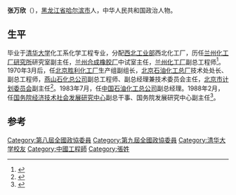 '''张万欣'''（{{bd|1930年|5月|2014年|6月11日|catIdx=Zhang}}），[[黑龙江省|黑龙江省]][[哈尔滨市|哈尔滨市]]人，中华人民共和国政治人物。

==生平==
毕业于[[清华大学|清华大学]]化工系化学工程专业，分配[[西北工业部|西北工业部]]西北化工厂，历任[[兰州化工厂研究所|兰州化工厂研究所]]研究室副主任，[[兰州合成橡胶厂|兰州合成橡胶厂]]中试室主任，[[兰州化工厂|兰州化工厂]]副总工程师<ref>{{cite news|title=张万欣同志逝世|url=http://cpc.people.com.cn/n/2014/0727/c87393-25349581.html|accessdate=2014-07-30|newspaper=人民网|archive-date=2016-03-04|archive-url=https://web.archive.org/web/20160304065946/http://cpc.people.com.cn/n/2014/0727/c87393-25349581.html}}</ref>。1970年3月后，任[[北京胜利化工厂|北京胜利化工厂]]生产组副组长，[[北京石油化工总厂|北京石油化工总厂]]技术处处长、副总工程师，[[燕山石化总公司|燕山石化总公司]]副总工程师、副总经理兼技术委员会主任，[[北京市计划委员会|北京市计划委员会]]副主任<ref>{{cite news|title=[首届海峡两岸清明文化论坛论坛资料] 全国台湾研究会副会长张万欣致贺词|url=http://sh.eastday.com/qtmt/20110331/u1a869263.html|accessdate=2014-07-30|newspaper=上海新闻|archive-date=2016-03-04|archive-url=https://web.archive.org/web/20160304195415/http://sh.eastday.com/qtmt/20110331/u1a869263.html}}</ref>。1983年7月，任[[中国石油化工总公司|中国石油化工总公司]]副总经理。1988年2月，任[[国务院经济技术社会发展研究中心|国务院经济技术社会发展研究中心]]副总干事、国务院发展研究中心副主任<ref>{{cite news|title=张万欣同志逝世|url=http://www.xue163.com/512/10027/5123153.html|accessdate=2014-07-30|newspaper=中国学网|deadurl=yes|archiveurl=https://web.archive.org/web/20140810014552/http://www.xue163.com/512/10027/5123153.html|archivedate=2014-08-10}}</ref>。

==参考==
{{reflist}}

{{中国政治人物小作品}}
{{DEFAULTSORT:Z}}
[[Category:第八屆全國政協委員|Category:第八屆全國政協委員]]
[[Category:第九屆全國政協委員|Category:第九屆全國政協委員]]
[[Category:清华大学校友|Category:清华大学校友]]
[[Category:中國工程師|Category:中國工程師]]
[[Category:張姓|Category:張姓]]